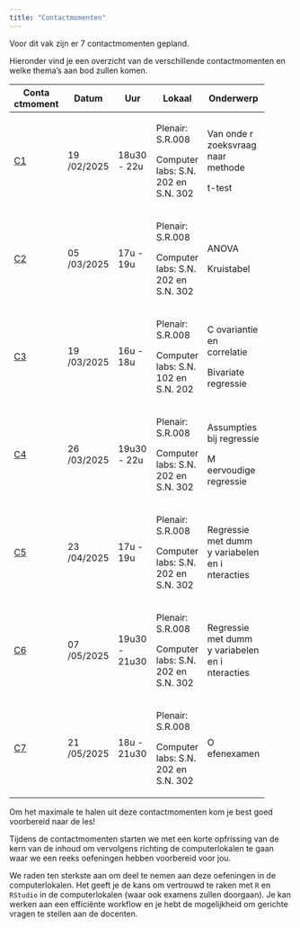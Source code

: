 ```yaml
---
title: "Contactmomenten"
---
```


Voor dit vak zijn er 7 contactmomenten gepland.

Hieronder vind je een overzicht van de verschillende contactmomenten en
welke thema's aan bod zullen komen.

+------------+------------+------------+------------+------------+
| Conta      | Datum      | Uur        | Lokaal     | Onderwerp  |
| ctmoment   |            |            |            |            |
+============+============+============+============+============+
| [C1](      | 19         | 18u30 -    | Plenair:   | Van onde   |
| C1/C1.qmd) | /02/2025   | 22u        | S.R.008    | r          |
|            |            |            |            | zoeksvraag |
|            |            |            | Computer   | naar       |
|            |            |            | labs: S.N. | methode    |
|            |            |            | 202 en     |            |
|            |            |            | S.N. 302   | t-test     |
+------------+------------+------------+------------+------------+
| [C2](      | 05         | 17u - 19u  | Plenair:   | ANOVA      |
| C2/C2.qmd) | /03/2025   |            | S.R.008    |            |
|            |            |            |            | Kruistabel |
|            |            |            | Computer   |            |
|            |            |            | labs: S.N. |            |
|            |            |            | 202 en     |            |
|            |            |            | S.N. 302   |            |
+------------+------------+------------+------------+------------+
| [C3](      | 19         | 16u - 18u  | Plenair:   | C          |
| C3/C3.qmd) | /03/2025   |            | S.R.008    | ovariantie |
|            |            |            |            | en         |
|            |            |            | Computer   | correlatie |
|            |            |            | labs: S.N. |            |
|            |            |            | 102 en     | Bivariate  |
|            |            |            | S.N. 202   | regressie  |
+------------+------------+------------+------------+------------+
| [C4](      | 26         | 19u30 -    | Plenair:   | Assumpties |
| C4/C4.qmd) | /03/2025   | 22u        | S.R.008    | bij        |
|            |            |            |            | regressie  |
|            |            |            | Computer   |            |
|            |            |            | labs: S.N. | M          |
|            |            |            | 202 en     | eervoudige |
|            |            |            | S.N. 302   | regressie  |
+------------+------------+------------+------------+------------+
| [C5](      | 23         | 17u - 19u  | Plenair:   | Regressie  |
| C5/C5.qmd) | /04/2025   |            | S.R.008    | met dumm   |
|            |            |            |            | y          |
|            |            |            | Computer   | variabelen |
|            |            |            | labs: S.N. | en         |
|            |            |            | 202 en     | i          |
|            |            |            | S.N. 302   | nteracties |
+------------+------------+------------+------------+------------+
| [C6](      | 07         | 19u30 -    | Plenair:   | Regressie  |
| C6/C6.qmd) | /05/2025   | 21u30      | S.R.008    | met dumm   |
|            |            |            |            | y          |
|            |            |            | Computer   | variabelen |
|            |            |            | labs: S.N. | en         |
|            |            |            | 202 en     | i          |
|            |            |            | S.N. 302   | nteracties |
+------------+------------+------------+------------+------------+
| [C7](      | 21         | 18u -      | Plenair:   | O          |
| C7/C7.qmd) | /05/2025   | 21u30      | S.R.008    | efenexamen |
|            |            |            |            |            |
|            |            |            | Computer   |            |
|            |            |            | labs: S.N. |            |
|            |            |            | 202 en     |            |
|            |            |            | S.N. 302   |            |
+------------+------------+------------+------------+------------+

::: callout-important
Om het maximale te halen uit deze contactmomenten kom je best goed
voorbereid naar de les!

Tijdens de contactmomenten starten we met een korte opfrissing van de
kern van de inhoud om vervolgens richting de computerlokalen te gaan
waar we een reeks oefeningen hebben voorbereid voor jou.

We raden ten sterkste aan om deel te nemen aan deze oefeningen in de
computerlokalen. Het geeft je de kans om vertrouwd te raken met `R` en
`RStudio` in de computerlokalen (waar ook examens zullen doorgaan). Je
kan werken aan een efficiënte workflow en je hebt de mogelijkheid om
gerichte vragen te stellen aan de docenten.
:::

